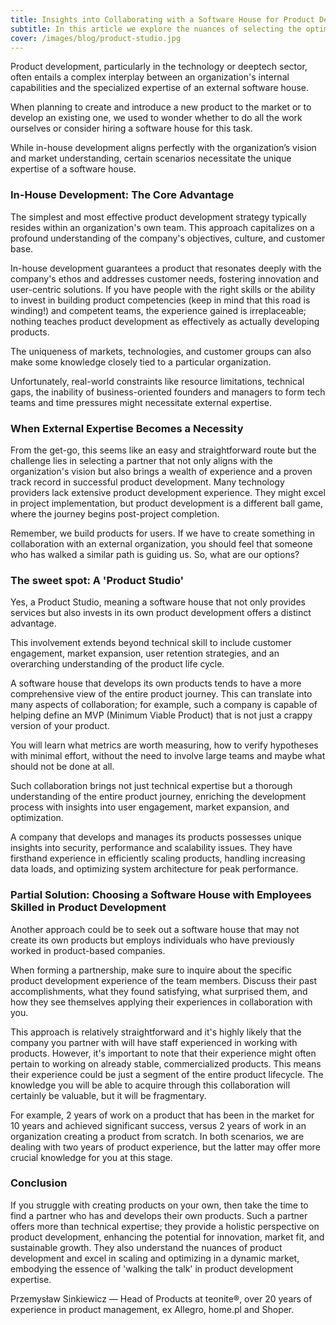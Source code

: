 ```yaml
---
title: Insights into Collaborating with a Software House for Product Development 
subtitle: In this article we explore the nuances of selecting the optimal product development approach, emphasizing the essential traits to seek for a successful product development journey. A perspective shared by of seasoned expert, leading development teams for 20 years at companies like Allegro, home.pl and Shoper.
cover: /images/blog/product-studio.jpg
---
```


Product development, particularly in the technology or deeptech sector, often entails a complex interplay between an organization's internal capabilities and the specialized expertise of an external software house.

When planning to create and introduce a new product to the market or to develop an existing one, we used to wonder whether to do all the work ourselves or consider hiring a software house for this task.

While in-house development aligns perfectly with the organization’s vision and market understanding, certain scenarios necessitate the unique expertise of a software house.

### In-House Development: The Core Advantage

The simplest and most effective product development strategy typically resides within an organization's own team. This approach capitalizes on a profound understanding of the company's objectives, culture, and customer base.

In-house development guarantees a product that resonates deeply with the company's ethos and addresses customer needs, fostering innovation and user-centric solutions. If you have people with the right skills or the ability to invest in building product competencies (keep in mind that this road is winding!) and competent teams, the experience gained is irreplaceable; nothing teaches product development as effectively as actually developing products.

The uniqueness of markets, technologies, and customer groups can also make some knowledge closely tied to a particular organization.

Unfortunately, real-world constraints like resource limitations, technical gaps, the inability of business-oriented founders and managers to form tech teams and time pressures might necessitate external expertise.

### When External Expertise Becomes a Necessity

From the get-go, this seems like an easy and straightforward route but the challenge lies in selecting a partner that not only aligns with the organization's vision but also brings a wealth of experience and a proven track record in successful product development.
Many technology providers lack extensive product development experience. They might excel in project implementation, but product development is a different ball game, where the journey begins post-project completion.

Remember, we build products for users. If we have to create something in collaboration with an external organization, you should feel that someone who has walked a similar path is guiding us. So, what are our options?

### The sweet spot: A 'Product Studio'

Yes, a Product Studio, meaning a software house that not only provides services but also invests in its own product development offers a distinct advantage.

This involvement extends beyond technical skill to include customer engagement, market expansion, user retention strategies, and an overarching understanding of the product life cycle.

A software house that develops its own products tends to have a more comprehensive view of the entire product journey. This can translate into many aspects of collaboration; for example, such a company is capable of helping define an MVP (Minimum Viable Product) that is not just a crappy version of your product.

You will learn what metrics are worth measuring, how to verify hypotheses with minimal effort, without the need to involve large teams and maybe what should not be done at all.

Such collaboration brings not just technical expertise but a thorough understanding of the entire product journey, enriching the development process with insights into user engagement, market expansion, and optimization.

A company that develops and manages its products possesses unique insights into security, performance and scalability issues. They have firsthand experience in efficiently scaling products, handling increasing data loads, and optimizing system architecture for peak performance.

### Partial Solution: Choosing a Software House with Employees Skilled in Product Development

Another approach could be to seek out a software house that may not create its own products but employs individuals who have previously worked in product-based companies.

When forming a partnership, make sure to inquire about the specific product development experience of the team members. Discuss their past accomplishments, what they found satisfying, what surprised them, and how they see themselves applying their experiences in collaboration with you.

This approach is relatively straightforward and it's highly likely that the company you partner with will have staff experienced in working with products. However, it's important to note that their experience might often pertain to working on already stable, commercialized products. This means their experience could be just a segment of the entire product lifecycle. The knowledge you will be able to acquire through this collaboration will certainly be valuable, but it will be fragmentary.

For example, 2 years of work on a product that has been in the market for 10 years and achieved significant success, versus 2 years of work in an organization creating a product from scratch. In both scenarios, we are dealing with two years of product experience, but the latter may offer more crucial knowledge for you at this stage.

### Conclusion

If you struggle with creating products on your own, then take the time to find a partner who has and develops their own products. Such a partner offers more than technical expertise; they provide a holistic perspective on product development, enhancing the potential for innovation, market fit, and sustainable growth. They also understand the nuances of product development and excel in scaling and optimizing in a dynamic market, embodying the essence of 'walking the talk' in product development expertise.

<Divider />
Przemysław Sinkiewicz — Head of Products at teonite®, over 20 years of experience in product management, ex Allegro, home.pl and Shoper.
